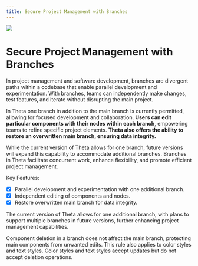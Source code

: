 ```yaml
---
title: Secure Project Management with Branches
---
```


![](https://fftefqqvfkkewuokofds.supabase.co/storage/v1/object/public/theta-assets/covers/branches_feature.svg)

# Secure Project Management with Branches

In project management and software development, branches are divergent paths within a codebase that enable parallel development and experimentation. With branches, teams can independently make changes, test features, and iterate without disrupting the main project. 

In Theta one branch in addition to the main branch is currently permitted, allowing for focused development and collaboration. **Users can edit particular components with their nodes within each branch**, empowering teams to refine specific project elements. **Theta also offers the ability to restore an overwritten main branch, ensuring data integrity.** 

While the current version of Theta allows for one branch, future versions will expand this capability to accommodate additional branches. Branches in Theta facilitate concurrent work, enhance flexibility, and promote efficient project management.

Key Features:
- [x] Parallel development and experimentation with one additional branch.
- [x] Independent editing of components and nodes.
- [x] Restore overwritten main branch for data integrity.

<Warning>The current version of Theta allows for one additional branch, with plans to support multiple branches in future versions, further enhancing project management capabilities.</Warning>

<Warning>Component deletion in a branch does not affect the main branch, protecting main components from unwanted edits.
This rule also applies to color styles and text styles. Color styles and text styles accept updates but do not accept deletion operations.</Warning>
